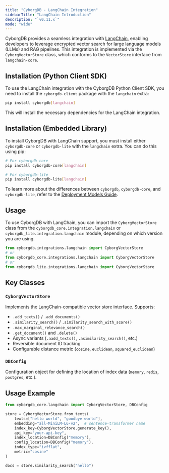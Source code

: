 ```yaml
---
title: "CyborgDB - LangChain Integration"
sidebarTitle: "LangChain Introduction"
description: "`v0.11.x`"
mode: "wide"
---
```


CyborgDB provides a seamless integration with [LangChain](https://www.langchain.com/), enabling developers to leverage encrypted vector search for large language models (LLMs) and RAG pipelines. This integration is implemented via the `CyborgVectorStore` class, which conforms to the `VectorStore` interface from `langchain-core`.

## Installation (Python Client SDK)

To use the LangChain integration with the CyborgDB Python Client SDK, you need to install the `cyborgdb-client` package with the `langchain` extra:

```bash
pip install cyborgdb[langchain]
```

This will install the necessary dependencies for the LangChain integration.

## Installation (Embedded Library)

To install CyborgDB with LangChain support, you must install either `cyborgdb-core` or `cyborgdb-lite` with the `langchain` extra. You can do this using pip:

```bash
# For cyborgdb-core
pip install cyborgdb-core[langchain]

# For cyborgdb-lite
pip install cyborgdb-lite[langchain]
```

<Tip>To learn more about the differences between `cyborgdb`, `cyborgdb-core`, and `cyborgdb-lite`, refer to the [Deployment Models Guide](../../intro/deployment-models.mdx).</Tip>

## Usage

To use CyborgDB with LangChain, you can import the `CyborgVectorStore` class from the `cyborgdb_core.integration.langchain` or `cyborgdb_lite.integration.langchain` module, depending on which version you are using.

```python
from cyborgdb.integrations.langchain import CyborgVectorStore
# or
from cyborgdb_core.integrations.langchain import CyborgVectorStore
# or
from cyborgdb_lite.integrations.langchain import CyborgVectorStore
```

## Key Classes

### `CyborgVectorStore`

Implements the LangChain-compatible vector store interface. Supports:

- `.add_texts()` / `.add_documents()`  
- `.similarity_search()` / `.similarity_search_with_score()`  
- `.max_marginal_relevance_search()`  
- `.get_document()` and `.delete()`  
- Async variants (`.aadd_texts()`, `.asimilarity_search()`, etc.)  
- Reversible document ID tracking  
- Configurable distance metric (`cosine`, `euclidean`, `squared_euclidean`)

### `DBConfig`

Configuration object for defining the location of index data (`memory`, `redis`, `postgres`, etc.).

## Usage Example

```python
from cyborgdb_core.langchain import CyborgVectorStore, DBConfig

store = CyborgVectorStore.from_texts(
    texts=["hello world", "goodbye world"],
    embedding="all-MiniLM-L6-v2",  # sentence-transformer name
    index_key=CyborgVectorStore.generate_key(),
    api_key="your-api-key",
    index_location=DBConfig("memory"),
    config_location=DBConfig("memory"),
    index_type="ivfflat",
    metric="cosine"
)

docs = store.similarity_search("hello")
